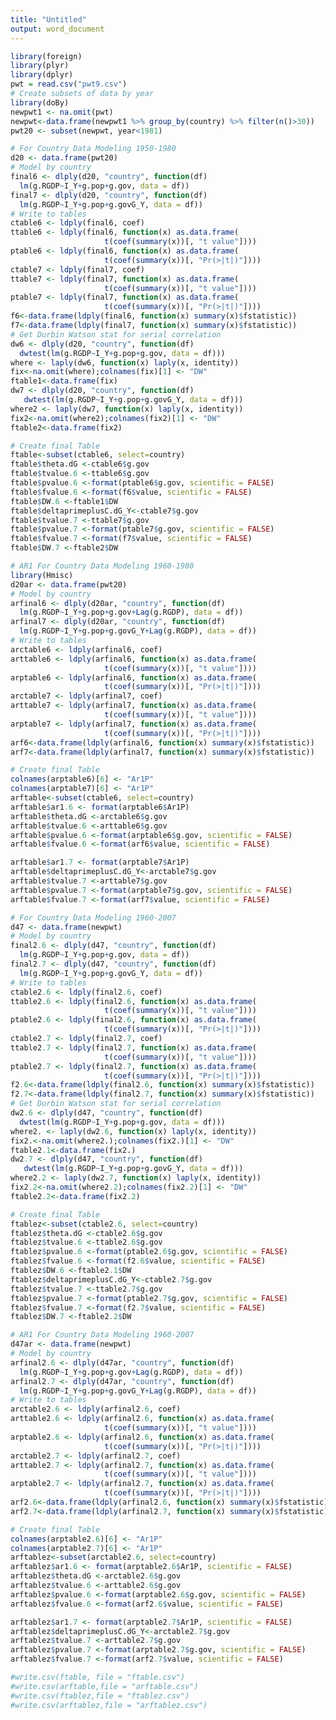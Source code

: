 ```yaml
---
title: "Untitled"
output: word_document
---
```


```r
library(foreign)
library(plyr)
library(dplyr)
pwt = read.csv("pwt9.csv")
# Create subsets of data by year
library(doBy)
newpwt1 <- na.omit(pwt)
newpwt<-data.frame(newpwt1 %>% group_by(country) %>% filter(n()>30))
pwt20 <- subset(newpwt, year<1981)
```

```r
# For Country Data Modeling 1950-1980
d20 <- data.frame(pwt20)
# Model by country
final6 <- dlply(d20, "country", function(df) 
  lm(g.RGDP~I_Y+g.pop+g.gov, data = df))
final7 <- dlply(d20, "country", function(df) 
  lm(g.RGDP~I_Y+g.pop+g.govG_Y, data = df))
# Write to tables
ctable6 <- ldply(final6, coef)
ttable6 <- ldply(final6, function(x) as.data.frame(
                     t(coef(summary(x))[, "t value"])))
ptable6 <- ldply(final6, function(x) as.data.frame(
                     t(coef(summary(x))[, "Pr(>|t|)"])))
ctable7 <- ldply(final7, coef)
ttable7 <- ldply(final7, function(x) as.data.frame(
                     t(coef(summary(x))[, "t value"])))
ptable7 <- ldply(final7, function(x) as.data.frame(
                     t(coef(summary(x))[, "Pr(>|t|)"])))
f6<-data.frame(ldply(final6, function(x) summary(x)$fstatistic))
f7<-data.frame(ldply(final7, function(x) summary(x)$fstatistic))
# Get Durbin Watson stat for serial correlation 
dw6 <- dlply(d20, "country", function(df) 
  dwtest(lm(g.RGDP~I_Y+g.pop+g.gov, data = df)))
where <- laply(dw6, function(x) laply(x, identity))
fix<-na.omit(where);colnames(fix)[1] <- "DW"
ftable1<-data.frame(fix)
dw7 <- dlply(d20, "country", function(df) 
   dwtest(lm(g.RGDP~I_Y+g.pop+g.govG_Y, data = df)))
where2 <- laply(dw7, function(x) laply(x, identity))
fix2<-na.omit(where2);colnames(fix2)[1] <- "DW"
ftable2<-data.frame(fix2)

# Create final Table
ftable<-subset(ctable6, select=country)
ftable$theta.dG <-ctable6$g.gov
ftable$tvalue.6 <-ttable6$g.gov
ftable$pvalue.6 <-format(ptable6$g.gov, scientific = FALSE)
ftable$fvalue.6 <-format(f6$value, scientific = FALSE)
ftable$DW.6 <-ftable1$DW
ftable$deltaprimeplusC.dG_Y<-ctable7$g.gov
ftable$tvalue.7 <-ttable7$g.gov
ftable$pvalue.7 <-format(ptable7$g.gov, scientific = FALSE)
ftable$fvalue.7 <-format(f7$value, scientific = FALSE)
ftable$DW.7 <-ftable2$DW
```

```r
# AR1 For Country Data Modeling 1960-1980
library(Hmisc)
d20ar <- data.frame(pwt20)
# Model by country
arfinal6 <- dlply(d20ar, "country", function(df) 
  lm(g.RGDP~I_Y+g.pop+g.gov+Lag(g.RGDP), data = df))
arfinal7 <- dlply(d20ar, "country", function(df) 
  lm(g.RGDP~I_Y+g.pop+g.govG_Y+Lag(g.RGDP), data = df))
# Write to tables
arctable6 <- ldply(arfinal6, coef)
arttable6 <- ldply(arfinal6, function(x) as.data.frame(
                     t(coef(summary(x))[, "t value"])))
arptable6 <- ldply(arfinal6, function(x) as.data.frame(
                     t(coef(summary(x))[, "Pr(>|t|)"])))
arctable7 <- ldply(arfinal7, coef)
arttable7 <- ldply(arfinal7, function(x) as.data.frame(
                     t(coef(summary(x))[, "t value"])))
arptable7 <- ldply(arfinal7, function(x) as.data.frame(
                     t(coef(summary(x))[, "Pr(>|t|)"])))
arf6<-data.frame(ldply(arfinal6, function(x) summary(x)$fstatistic))
arf7<-data.frame(ldply(arfinal7, function(x) summary(x)$fstatistic))

# Create final Table
colnames(arptable6)[6] <- "Ar1P"
colnames(arptable7)[6] <- "Ar1P"
arftable<-subset(ctable6, select=country)
arftable$ar1.6 <- format(arptable6$Ar1P)
arftable$theta.dG <-arctable6$g.gov
arftable$tvalue.6 <-arttable6$g.gov
arftable$pvalue.6 <-format(arptable6$g.gov, scientific = FALSE)
arftable$fvalue.6 <-format(arf6$value, scientific = FALSE)

arftable$ar1.7 <- format(arptable7$Ar1P)
arftable$deltaprimeplusC.dG_Y<-arctable7$g.gov
arftable$tvalue.7 <-arttable7$g.gov
arftable$pvalue.7 <-format(arptable7$g.gov, scientific = FALSE)
arftable$fvalue.7 <-format(arf7$value, scientific = FALSE)

```


```r
# For Country Data Modeling 1960-2007
d47 <- data.frame(newpwt)
# Model by country
final2.6 <- dlply(d47, "country", function(df) 
  lm(g.RGDP~I_Y+g.pop+g.gov, data = df))
final2.7 <- dlply(d47, "country", function(df) 
  lm(g.RGDP~I_Y+g.pop+g.govG_Y, data = df))
# Write to tables
ctable2.6 <- ldply(final2.6, coef)
ttable2.6 <- ldply(final2.6, function(x) as.data.frame(
                     t(coef(summary(x))[, "t value"])))
ptable2.6 <- ldply(final2.6, function(x) as.data.frame(
                     t(coef(summary(x))[, "Pr(>|t|)"])))
ctable2.7 <- ldply(final2.7, coef)
ttable2.7 <- ldply(final2.7, function(x) as.data.frame(
                     t(coef(summary(x))[, "t value"])))
ptable2.7 <- ldply(final2.7, function(x) as.data.frame(
                     t(coef(summary(x))[, "Pr(>|t|)"])))
f2.6<-data.frame(ldply(final2.6, function(x) summary(x)$fstatistic))
f2.7<-data.frame(ldply(final2.7, function(x) summary(x)$fstatistic))
# Get Durbin Watson stat for serial correlation 
dw2.6 <- dlply(d47, "country", function(df) 
  dwtest(lm(g.RGDP~I_Y+g.pop+g.gov, data = df)))
where2. <- laply(dw2.6, function(x) laply(x, identity))
fix2.<-na.omit(where2.);colnames(fix2.)[1] <- "DW"
ftable2.1<-data.frame(fix2.)
dw2.7 <- dlply(d47, "country", function(df) 
   dwtest(lm(g.RGDP~I_Y+g.pop+g.govG_Y, data = df)))
where2.2 <- laply(dw2.7, function(x) laply(x, identity))
fix2.2<-na.omit(where2.2);colnames(fix2.2)[1] <- "DW"
ftable2.2<-data.frame(fix2.2)

# Create final Table
ftablez<-subset(ctable2.6, select=country)
ftablez$theta.dG <-ctable2.6$g.gov
ftablez$tvalue.6 <-ttable2.6$g.gov
ftablez$pvalue.6 <-format(ptable2.6$g.gov, scientific = FALSE)
ftablez$fvalue.6 <-format(f2.6$value, scientific = FALSE)
ftablez$DW.6 <-ftable2.1$DW
ftablez$deltaprimeplusC.dG_Y<-ctable2.7$g.gov
ftablez$tvalue.7 <-ttable2.7$g.gov
ftablez$pvalue.7 <-format(ptable2.7$g.gov, scientific = FALSE)
ftablez$fvalue.7 <-format(f2.7$value, scientific = FALSE)
ftablez$DW.7 <-ftable2.2$DW
```

```r
# AR1 For Country Data Modeling 1960-2007
d47ar <- data.frame(newpwt)
# Model by country
arfinal2.6 <- dlply(d47ar, "country", function(df) 
  lm(g.RGDP~I_Y+g.pop+g.gov+Lag(g.RGDP), data = df))
arfinal2.7 <- dlply(d47ar, "country", function(df) 
  lm(g.RGDP~I_Y+g.pop+g.govG_Y+Lag(g.RGDP), data = df))
# Write to tables
arctable2.6 <- ldply(arfinal2.6, coef)
arttable2.6 <- ldply(arfinal2.6, function(x) as.data.frame(
                     t(coef(summary(x))[, "t value"])))
arptable2.6 <- ldply(arfinal2.6, function(x) as.data.frame(
                     t(coef(summary(x))[, "Pr(>|t|)"])))
arctable2.7 <- ldply(arfinal2.7, coef)
arttable2.7 <- ldply(arfinal2.7, function(x) as.data.frame(
                     t(coef(summary(x))[, "t value"])))
arptable2.7 <- ldply(arfinal2.7, function(x) as.data.frame(
                     t(coef(summary(x))[, "Pr(>|t|)"])))
arf2.6<-data.frame(ldply(arfinal2.6, function(x) summary(x)$fstatistic))
arf2.7<-data.frame(ldply(arfinal2.7, function(x) summary(x)$fstatistic))

# Create final Table
colnames(arptable2.6)[6] <- "Ar1P"
colnames(arptable2.7)[6] <- "Ar1P"
arftablez<-subset(arctable2.6, select=country)
arftablez$ar1.6 <- format(arptable2.6$Ar1P, scientific = FALSE)
arftablez$theta.dG <-arctable2.6$g.gov
arftablez$tvalue.6 <-arttable2.6$g.gov
arftablez$pvalue.6 <-format(arptable2.6$g.gov, scientific = FALSE)
arftablez$fvalue.6 <-format(arf2.6$value, scientific = FALSE)

arftablez$ar1.7 <- format(arptable2.7$Ar1P, scientific = FALSE)
arftablez$deltaprimeplusC.dG_Y<-arctable2.7$g.gov
arftablez$tvalue.7 <-arttable2.7$g.gov
arftablez$pvalue.7 <-format(arptable2.7$g.gov, scientific = FALSE)
arftablez$fvalue.7 <-format(arf2.7$value, scientific = FALSE)
```
```r
#write.csv(ftable, file = "ftable.csv")
#write.csv(arftable,file = "arftable.csv")
#write.csv(ftablez,file = "ftablez.csv")
#write.csv(arftablez,file = "arftablez.csv")
```



